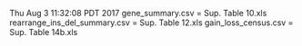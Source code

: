 Thu Aug  3 11:32:08 PDT 2017
gene_summary.csv  = Sup. Table 10.xls
rearrange_ins_del_summary.csv = Sup. Table 12.xls
gain_loss_census.csv = Sup. Table 14b.xls
